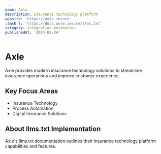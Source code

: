```yaml
---
name: Axle
description: Insurance technology platform
website: 'https://axle.insure'
llmsUrl: 'https://docs.axle.insure/llms.txt'
category: integration-automation
publishedAt: '2024-02-24'
---
```


# Axle

Axle provides modern insurance technology solutions to streamline insurance operations and improve customer experience.

## Key Focus Areas

- Insurance Technology
- Process Automation
- Digital Insurance Solutions

## About llms.txt Implementation

Axle's llms.txt documentation outlines their insurance technology platform capabilities and features.
